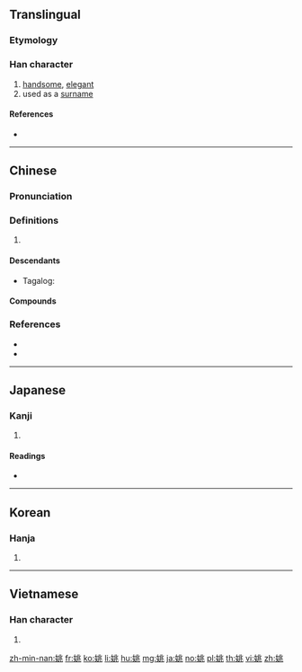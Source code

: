 ==Translingual==

===Etymology===
{{Han etym}}

===Han character===
{{Han char|rn=38|rad=女|as=06|sn=9|four=42413|canj=VLMO|ids=⿰女兆}}

# [[handsome]], [[elegant]]
# used as a [[surname]]

====References====
* {{Han ref|kx=0259.180|dkj=06202|dj=0525.180|hdz=21046.030|uh=59DA|ud=23002|bh=ABC0|bd=43968}}

----

==Chinese==
{{zh-forms}}

===Pronunciation===
{{zh-pron
|m=yáo
|c=jiu4
|mn=Iâu
|mc=y
|oc=y
|cat=
}}

===Definitions===
{{zh-hanzi}}

# {{rfdef|zh}}

====Descendants====
* {{qualifier|Hokkien dialect}} Tagalog: {{l|tl|Yao}}

====Compounds====
{{zh-der|二姚|剽姚|姚冶|姚名達|姚姒|姚姚|姚廣孝|姚江|姚江學派|姚燧|姚興|姚萇|姚際恆|姚雪垠|姚黃紙|姚黃魏紫|姚鼐|嫖姚|房杜姚宋|票姚|餘姚之學|餘姚縣|驃姚|魏紫姚黃}}

===References===
* {{R:yue:Hanzi}}
* {{R:nan:thcwdq}}

----

==Japanese==

===Kanji===
{{ja-kanji|grade=|rs=女06}}

# {{defn|lang=ja|sort=女06}}

====Readings====
* {{ja-readings|on=[[よう]] (yō), [[ちょう]] (chō)|kun=[[うつくしい]] (utsukushii)}}

----

==Korean==

===Hanja===
{{ko-hanja|hangeul=요|eumhun=예쁜|rv=yo|mr=yo}}

# {{defn|lang=ko|sort=女06}}

----

==Vietnamese==

===Han character===
{{vi-hantu|[[diêu]]|rs=女06}}

# {{defn|lang=vi|sort=女06}}

[[zh-min-nan:姚]]
[[fr:姚]]
[[ko:姚]]
[[li:姚]]
[[hu:姚]]
[[mg:姚]]
[[ja:姚]]
[[no:姚]]
[[pl:姚]]
[[th:姚]]
[[vi:姚]]
[[zh:姚]]